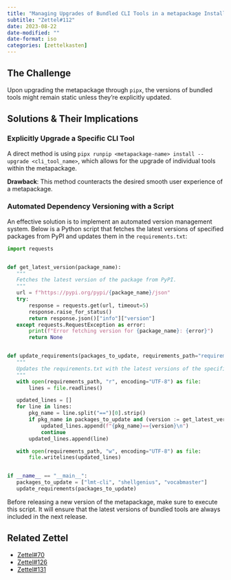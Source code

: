 ```yaml
---
title: "Managing Upgrades of Bundled CLI Tools in a metapackage Installed via `pipx`"
subtitle: "Zettel#112"
date: 2023-08-22
date-modified: ""
date-format: iso
categories: [zettelkasten]
---
```

## The Challenge

Upon upgrading the metapackage through `pipx`, the versions of bundled tools might remain static unless they're explicitly updated.

## Solutions & Their Implications

### Explicitly Upgrade a Specific CLI Tool

A direct method is using `pipx runpip <metapackage-name> install --upgrade <cli_tool_name>`, which allows for the upgrade of individual tools within the metapackage.

**Drawback**: This method counteracts the desired smooth user experience of a metapackage.

### Automated Dependency Versioning with a Script

An effective solution is to implement an automated version management system. Below is a Python script that fetches the latest versions of specified packages from PyPI and updates them in the `requirements.txt`:

```python
import requests


def get_latest_version(package_name):
   """
   Fetches the latest version of the package from PyPI.
   """
   url = f"https://pypi.org/pypi/{package_name}/json"
   try:
       response = requests.get(url, timeout=5)
       response.raise_for_status()
       return response.json()["info"]["version"]
   except requests.RequestException as error:
       print(f"Error fetching version for {package_name}: {error}")
       return None


def update_requirements(packages_to_update, requirements_path="requirements.txt"):
   """
   Updates the requirements.txt with the latest versions of the specified packages.
   """
   with open(requirements_path, "r", encoding="UTF-8") as file:
       lines = file.readlines()

   updated_lines = []
   for line in lines:
       pkg_name = line.split("==")[0].strip()
       if pkg_name in packages_to_update and (version := get_latest_version(pkg_name)):
           updated_lines.append(f"{pkg_name}=={version}\n")
           continue
       updated_lines.append(line)

   with open(requirements_path, "w", encoding="UTF-8") as file:
       file.writelines(updated_lines)


if __name__ == "__main__":
   packages_to_update = ["lmt-cli", "shellgenius", "vocabmaster"]
   update_requirements(packages_to_update)
```

Before releasing a new version of the metapackage, make sure to execute this script. It will ensure that the latest versions of bundled tools are always included in the next release.

## Related Zettel

* [Zettel#70](/zettel/70)
* [Zettel#126](/zettel/126)
* [Zettel#131](/zettel/131)

